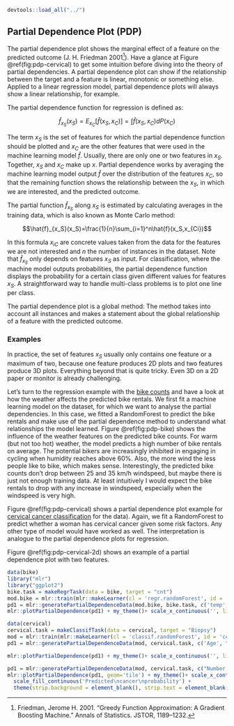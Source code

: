 ```r
devtools::load_all("../")
```


## Partial Dependence Plot (PDP) {#pdp}
The partial dependence plot shows the marginal effect of a feature on the predicted outcome  (J. H. Friedman 2001[^Friedman2001]).
Have a glance at Figure \@ref(fig:pdp-cervical) to get some intuition before diving into the theory of partial dependencies.
A partial dependence plot can show if the relationship between the target and a feature is linear, monotonic or something else.
Applied to a linear regression model, partial dependence plots will always show a linear relationship, for example.

The partial dependence function for regression is defined as:

$$\hat{f}_{x_S}(x_S)=E_{x_C}\left[\hat{f}(x_S,x_C)\right]=\int\hat{f}(x_S,x_C)dP(x_C)$$

The term $x_S$ is the set of features for which the partial dependence function should be plotted and $x_C$ are the other features that were used in the machine learning model $\hat{f}$.
Usually, there are only one or two features in $x_S$.
Together, $x_S$ and $x_C$ make up $x$.
Partial dependence works by averaging the machine learning model output $\hat{f}$ over the distribution of the features $x_C$, so that the remaining function shows the relationship between the $x_S$, in which we are interested, and the predicted outcome.

The partial function $\hat{f}_{x_S}$ along $x_S$ is estimated by calculating averages in the training data, which is also known as Monte Carlo method:

$$\hat{f}_{x_S}(x_S)=\frac{1}{n}\sum_{i=1}^n\hat{f}(x_S,x_{Ci})$$

In this formula $x_{iC}$ are concrete values taken from the data for the features we are not interested and $n$ the number of instances in the dataset.
Note that $\hat{f}_{x_S}$ only depends on features $x_S$ as input.
For classification, where the machine model outputs probabilities, the partial dependence function displays the probability for a certain class given different values for features $x_S$.
A straightforward way to handle multi-class problems is to plot one line per class.

The partial dependence plot is a global method:
The method takes into account all instances and makes a statement about the global relationship of a feature with the predicted outcome.


### Examples
In practice, the set of features $x_S$ usually only contains one feature or a maximum of two, because one feature produces 2D plots and two features produce 3D plots.
Everything beyond that is quite tricky.
Even 3D on a 2D paper or monitor is already challenging.


Let's turn to the regression example with the [bike counts](#bike-data) and have a look at how the weather affects the predicted bike rentals.
We first fit a machine learning model on the dataset, for which we want to analyse the partial dependencies.
In this case, we fitted a RandomForest to predict the bike rentals and make use of the partial dependence method to understand what relationships the model learned.
Figure \@ref(fig:pdp-bike) shows the influence of the weather features on the predicted bike counts.
For warm (but not too hot) weather, the model predicts a high number of bike rentals on average.
The potential bikers are increasingly inhibited in engaging in cycling when humidity reaches above 60%.
Also, the more wind the less people like to bike, which makes sense.
Interestingly, the predicted bike counts don't drop between 25 and 35 km/h windspeed, but maybe there is just not enough training data.
At least intuitively I would expect the bike rentals to drop with any increase in windspeed, especially when the windspeed is very high.

Figure \@ref(fig:pdp-cervical) shows a partial dependence plot example for [cervical cancer classification](#cervical) for the data).
Again, we fit a RandomForest to predict whether a woman has cervical cancer given some risk factors.
Any other type of model would have worked as well.
The interpretation is analogue to the partial dependence plots for regression.

Figure \@ref(fig:pdp-cervical-2d) shows an example of a partial dependence plot with two features.

```r
data(bike)
library("mlr")
library("ggplot2")
bike.task = makeRegrTask(data = bike, target = "cnt")
mod.bike = mlr::train(mlr::makeLearner(cl = 'regr.randomForest', id = 'bike-rf'), bike.task)
pd1 = mlr::generatePartialDependenceData(mod.bike, bike.task, c('temp', 'hum', 'windspeed'))
mlr::plotPartialDependence(pd1) + my_theme()+ scale_x_continuous('', limits = c(0, NA)) + scale_y_continuous('Predicted number of bike rentals', limits = c(0, NA))

```


```r
data(cervical)
cervical.task = makeClassifTask(data = cervical, target = "Biopsy")
mod = mlr::train(mlr::makeLearner(cl = 'classif.randomForest', id = 'cervical-rf', predict.type = 'prob'), cervical.task)
pd1 = mlr::generatePartialDependenceData(mod, cervical.task, c('Age', "Hormonal.Contraceptives..years."))

mlr::plotPartialDependence(pd1) + my_theme()+ scale_x_continuous('', limits = c(0, NA))  + scale_color_discrete(guide='none') + scale_y_continuous('Predicted cancer probability')
```

```r
pd1 = mlr::generatePartialDependenceData(mod, cervical.task, c("Number.of.sexual.partners", "Hormonal.Contraceptives..years."), interaction = TRUE)
mlr::plotPartialDependence(pd1, geom='tile') + my_theme()+ scale_x_continuous('Number of sexual partners', limits = c(0, NA)) + scale_y_continuous('Years on hormonal contraceptives')  +
  scale_fill_continuous('Predicted\ncancer\nprobability') +
  theme(strip.background = element_blank(), strip.text = element_blank())
```

[^Friedman2001]: Friedman, Jerome H. 2001. "Greedy Function Approximation: A Gradient Boosting Machine." Annals of Statistics. JSTOR, 1189–1232.